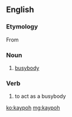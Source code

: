 ==English==

===Etymology===
From {{etyl|nan|en}} {{zh-l|雞婆/鸡婆/家婆|tr=ke-pô|to be a busybody; meddlesome}}

===Noun===
{{en-noun}}

# {{context|Singapore|lang=en}} [[busybody]]

===Verb===
{{en-verb}}

# {{context|Singapore|lang=en}} to act as a busybody

[[ko:kaypoh]]
[[mg:kaypoh]]